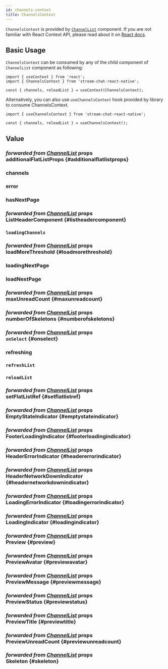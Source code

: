 ```yaml
---
id: channels-context
title: ChannelsContext
---
```




`ChannelsContext` is provided by [`ChannelList`](../core-components/channel_list.mdx) component. If you are not familiar with React Context API, please read about it on [React docs](https://reactjs.org/docs/context.html).

## Basic Usage

`ChannelsContext` can be consumed by any of the child component of `ChannelList` component as following:

```tsx
import { useContext } from 'react';
import { ChannelsContext } from 'stream-chat-react-native';

const { channels, reloadList } = useContext(ChannelsContext);
```

Alternatively, you can also use `useChannelsContext` hook provided by library to consume ChannelsContext.

```tsx
import { useChannelsContext } from 'stream-chat-react-native';

const { channels, reloadList } = useChannelsContext();
```

## Value

### <div class="label description">_forwarded from [ChannelList](../core-components/channel_list.mdx#additionalflatlistprops)_ props</div> additionalFlatListProps {#additionalflatlistprops}

<AdditionalFlatListProps />

### channels

<Channels />

### error

<Error />

<!-- ### forceUpdate -->

### hasNextPage

<HasNextPage />

### <div class="label description">_forwarded from [ChannelList](../core-components/channel_list.mdx#listheadercomponent)_ props</div> ListHeaderComponent {#listheadercomponent}

<ListHeaderComponent />

### `loadingChannels`

<LoadingChannels />

### <div class="label description">_forwarded from [ChannelList](../core-components/channel_list.mdx#loadmorethreshold)_ props</div> loadMoreThreshold {#loadmorethreshold}

<LoadMoreThreshold />

### loadingNextPage

<LoadingNextPage />

### loadNextPage

<LoadNextPage />

### <div class="label description">_forwarded from [ChannelList](../core-components/channel_list.mdx#maxunreadcount)_ props</div> maxUnreadCount {#maxunreadcount}

<MaxUnreadCount />

### <div class="label description">_forwarded from [ChannelList](../core-components/channel_list.mdx#numberofskeletons)_ props</div> numberOfSkeletons {#numberofskeletons}

<NumberOfSkeletons />

### <div class="label description">_forwarded from [ChannelList](../core-components/channel_list.mdx#onselect)_ props</div> `onSelect` {#onselect}

<OnSelect />

### refreshing

<Refreshing />

### `refreshList`

<RefreshList />

### `reloadList`

<ReloadList />

### <div class="label description">_forwarded from [ChannelList](../core-components/channel_list.mdx#setflatlistref)_ props</div> setFlatListRef {#setflatlistref}

<SetFlatListRef />

### <div class="label description">_forwarded from [ChannelList](../core-components/channel_list.mdx#emptystateindicator)_ props</div> EmptyStateIndicator {#emptystateindicator}

<EmptyStateIndicator />

### <div class="label description">_forwarded from [ChannelList](../core-components/channel_list.mdx#footerloadingindicator)_ props</div> FooterLoadingIndicator {#footerloadingindicator}

<FooterLoadingIndicator />

### <div class="label description">_forwarded from [ChannelList](../core-components/channel_list.mdx#headererrorindicator)_ props</div> HeaderErrorIndicator {#headererrorindicator}

<HeaderErrorIndicator />

### <div class="label description">_forwarded from [ChannelList](../core-components/channel_list.mdx#headernetworkdownindicator)_ props</div> HeaderNetworkDownIndicator {#headernetworkdownindicator}

<HeaderNetworkDownIndicator />

### <div class="label description">_forwarded from [ChannelList](../core-components/channel_list.mdx#loadingerrorindicator)_ props</div> LoadingErrorIndicator {#loadingerrorindicator}

<LoadingErrorIndicator />

### <div class="label description">_forwarded from [ChannelList](../core-components/channel_list.mdx#loadingindicator)_ props</div> LoadingIndicator {#loadingindicator}

<LoadingIndicator />

### <div class="label description">_forwarded from [ChannelList](../core-components/channel_list.mdx#preview)_ props</div> Preview {#preview}

<Preview />

### <div class="label description">_forwarded from [ChannelList](../core-components/channel_list.mdx#previewavatar)_ props</div> PreviewAvatar {#previewavatar}

<PreviewAvatar />

### <div class="label description">_forwarded from [ChannelList](../core-components/channel_list.mdx#previewmessage)_ props</div> PreviewMessage {#previewmessage}

<PreviewMessage />

### <div class="label description">_forwarded from [ChannelList](../core-components/channel_list.mdx#previewstatus)_ props</div> PreviewStatus {#previewstatus}

<PreviewStatus />

### <div class="label description">_forwarded from [ChannelList](../core-components/channel_list.mdx#previewtitle)_ props</div> PreviewTitle {#previewtitle}

<PreviewTitle />

### <div class="label description">_forwarded from [ChannelList](../core-components/channel_list.mdx#previewunreadcount)_ props</div> PreviewUnreadCount {#previewunreadcount}

<PreviewUnreadCount />

### <div class="label description">_forwarded from [ChannelList](../core-components/channel_list.mdx#skeleton)_ props</div> Skeleton {#skeleton}

<Skeleton />
